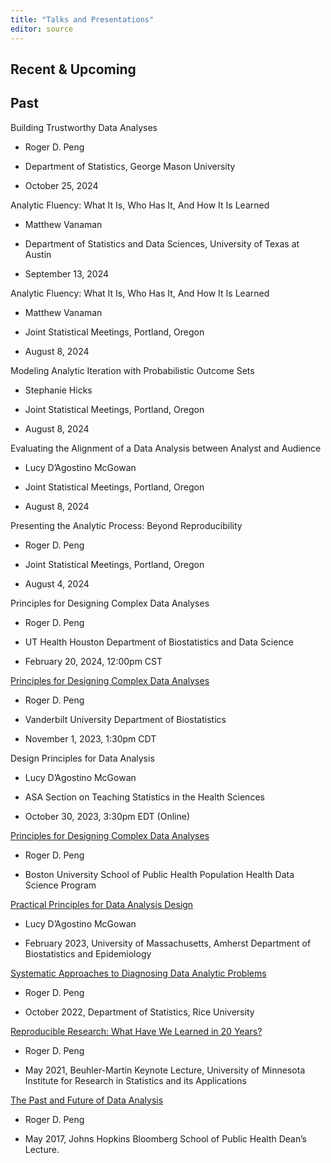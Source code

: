 ```yaml
---
title: "Talks and Presentations"
editor: source
---
```



## Recent & Upcoming




## Past

Building Trustworthy Data Analyses

* Roger D. Peng

* Department of Statistics, George Mason University

* October 25, 2024

Analytic Fluency: What It Is, Who Has It, And How It Is Learned

* Matthew Vanaman

* Department of Statistics and Data Sciences, University of Texas at Austin

*  September 13, 2024


Analytic Fluency: What It Is, Who Has It, And How It Is Learned

* Matthew Vanaman

* Joint Statistical Meetings, Portland, Oregon

* August 8, 2024


Modeling Analytic Iteration with Probabilistic Outcome Sets

* Stephanie Hicks

* Joint Statistical Meetings, Portland, Oregon

* August 8, 2024


Evaluating the Alignment of a Data Analysis between Analyst and Audience

* Lucy D'Agostino McGowan

* Joint Statistical Meetings, Portland, Oregon

* August 8, 2024


Presenting the Analytic Process: Beyond Reproducibility

* Roger D. Peng

* Joint Statistical Meetings, Portland, Oregon

* August 4, 2024


Principles for Designing Complex Data Analyses

* Roger D. Peng

* UT Health Houston Department of Biostatistics and Data Science

* February 20, 2024, 12:00pm CST


[Principles for Designing Complex Data Analyses](https://biostat.app.vumc.org/wiki/Main/RogerPeng11012023)

* Roger D. Peng

* Vanderbilt University Department of Biostatistics

* November 1, 2023, 1:30pm CDT


Design Principles for Data Analysis

* Lucy D'Agostino McGowan

* ASA Section on Teaching Statistics in the Health Sciences 

* October 30, 2023, 3:30pm EDT (Online)

[Principles for Designing Complex Data Analyses](https://www.bu.edu/hic/health-data-science-distinguished-speaker-roger-peng-university-of-texas-austin/)

* Roger D. Peng

* Boston University School of Public Health Population Health Data Science Program


[Practical Principles for Data Analysis Design](https://www.lucymcgowan.com/talk/u_mass_amherst_department_of_biostatistics_and_epidemiology_seminar_spring_2023/)

* Lucy D'Agostino McGowan

* February 2023, University of  Massachusetts, Amherst Department of Biostatistics and Epidemiology 

[Systematic Approaches to Diagnosing Data Analytic Problems](slides/pengslides_Rice_2022.pdf)

* Roger D. Peng

* October 2022, Department of Statistics, Rice University

[Reproducible Research: What Have We Learned in 20 Years?](slides/pengslides_IRSA2021.pdf)

* Roger D. Peng

* May 2021, Beuhler-Martin Keynote Lecture, University of Minnesota Institute for Research in Statistics and its Applications

[The Past and Future of Data Analysis](https://youtu.be/qFtJaq4TlqE)

* Roger D. Peng

* May 2017, Johns Hopkins Bloomberg School of Public Health Dean's Lecture.


